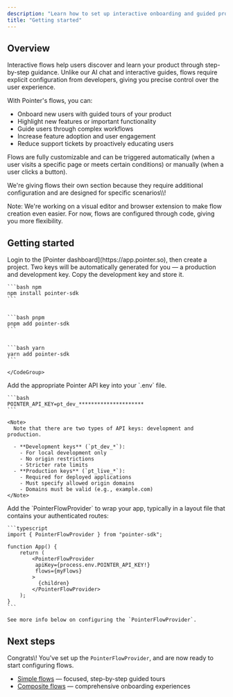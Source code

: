 ```yaml
---
description: "Learn how to set up interactive onboarding and guided product tours."
title: "Getting started"
---
```


## Overview

Interactive flows help users discover and learn your product through step-by-step guidance. Unlike our AI chat and interactive guides, flows require explicit configuration from developers, giving you precise control over the user experience.

With Pointer's flows, you can:

- Onboard new users with guided tours of your product
- Highlight new features or important functionality
- Guide users through complex workflows
- Increase feature adoption and user engagement
- Reduce support tickets by proactively educating users

Flows are fully customizable and can be triggered automatically (when a user visits a specific page or meets certain conditions) or manually (when a user clicks a button).

We're giving flows their own section because they require additional configuration and are designed for specific scenarios\\\\!

<Note>
  Note: We're working on a visual editor and browser extension to make flow creation even easier. For now, flows are configured through code, giving you more flexibility.
</Note>

## Getting started

<Steps>
  <Step title="Grab an API key from the Pointer dashboard.">
    Login to the [Pointer dashboard](https://app.pointer.so), then create a project. Two keys will be automatically generated for you — a production and development key. Copy the development key and store it.
  </Step>
  <Step title="Install the Pointer SDK using your preferred package manager.">
    <CodeGroup>

    ```bash npm
    npm install pointer-sdk
    ```

    
    ```bash pnpm
    pnpm add pointer-sdk
    ```

    
    ```bash yarn
    yarn add pointer-sdk
    ```

    </CodeGroup>
  </Step>
  <Step title="Configure your environment variables.">
    Add the appropriate Pointer API key into your `.env` file.

    ```bash
    POINTER_API_KEY=pt_dev_*********************
    ```

    <Note>
      Note that there are two types of API keys: development and production.

      - **Development keys** (`pt_dev_*`):
        - For local development only
        - No origin restrictions
        - Stricter rate limits
      - **Production keys** (`pt_live_*`):
        - Required for deployed applications
        - Must specify allowed origin domains
        - Domains must be valid (e.g., example.com)
    </Note>
  </Step>
  <Step title="Configure the provider">
    Add the `PointerFlowProvider` to wrap your app, typically in a layout file that contains your authenticated routes:

    ```typescript
    import { PointerFlowProvider } from "pointer-sdk";
    
    function App() {
    	return (
    		<PointerFlowProvider
      		 apiKey={process.env.POINTER_API_KEY!}
             flows={myFlows}
            >
      		  {children}
    		</PointerFlowProvider>
    	);
    }
    ```

    See more info below on configuring the `PointerFlowProvider`.
  </Step>
</Steps>

## Next steps

Congrats\\! You've set up the `PointerFlowProvider`, and are now ready to start configuring flows.

- [Simple flows](https://docs.pointer.so/flows/simple-flow) — focused, step-by-step guided tours
- [Composite flows](https://docs.pointer.so/flows/composite-flow) — comprehensive onboarding experiences